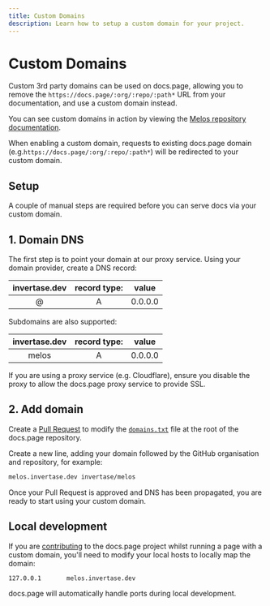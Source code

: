 ```yaml
---
title: Custom Domains
description: Learn how to setup a custom domain for your project.
---
```


# Custom Domains

Custom 3rd party domains can be used on docs.page, allowing you to remove the `https://docs.page/:org/:repo/:path*` URL
from your documentation, and use a custom domain instead.

You can see custom domains in action by viewing the [Melos repository documentation](https://melos.invertase.dev).

When enabling a custom domain, requests to existing docs.page domain (e.g.`https://docs.page/:org/:repo/:path*`) will
be redirected to your custom domain.

## Setup

A couple of manual steps are required before you can serve docs via your custom domain.

## 1. Domain DNS

The first step is to point your domain at our proxy service. Using your domain provider, create a
DNS record:

| invertase.dev | record type: |  value  |
| :-----------: | :----------: | :-----: |
|       @       |      A       | 0.0.0.0 |

Subdomains are also supported:

| invertase.dev | record type: |  value  |
| :-----------: | :----------: | :-----: |
|     melos     |      A       | 0.0.0.0 |

If you are using a proxy service (e.g. Cloudflare), ensure you disable the proxy to allow the docs.page
proxy service to provide SSL.

## 2. Add domain

Create a [Pull Request](https://github.com/invertase/docs.page/edit/master/domains.txt) to modify the [`domains.txt`](https://github.com/invertase/docs.page/blob/master/domains.txt)
file at the root of the docs.page repository.

Create a new line, adding your domain followed by the GitHub organisation and repository, for example:

```txt
melos.invertase.dev invertase/melos
```

Once your Pull Request is approved and DNS has been propagated, you are ready to start using your custom domain.

## Local development

If you are [contributing](/contributing) to the docs.page project whilst running a page with a custom domain, you'll
need to modify your local hosts to locally map the domain:

```title="/etc/hosts"
127.0.0.1       melos.invertase.dev
```

docs.page will automatically handle ports during local development.
